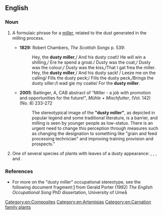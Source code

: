 ==English==
{{rfi|en}}
{{wikipedia}}

===Noun===
{{en-noun|head=[[dusty]] [[miller]]}}

# {{lb|en|idiomatic}} A formulaic phrase for a [[miller]], related to the dust generated in the milling process.
#* '''1829:''' Robert Chambers, ''The Scottish Songs'' p. 539:
#*: Hey, the '''dusty miller''',/ And his dusty coat!/ He will win a shilling,/ Ere he spend a groat./ Dusty was the coat,/ Dusty was the colour;/ Dusty was the kiss,/That I gat frea the miller.
#*: Hey, the '''dusty miller''',/ And his dusty sack! / Leeze me on the calling/ Fills the dusty peck;/ Fills the dusty peck,/Brings the dusty siller:/I wad gie my coatie/ For the '''dusty miller'''.
#* '''2005''': Baitinger, A, CAB abstract of "Miller - a job with promotion and opportunities for the future!", ''Mühle + Mischfutter'', (Vol. 142) (No. 8) 233-272
#*: The stereotypical image of the '''"dusty miller"''', as depicted in popular legend and some traditional literature, is a barrier, and milling is seen by younger people as low-status. There is an urgent need to change this perception through measures such as changing the designation to something like "grain and feed processing technician" and improving training provision and prospects."
# One of several species of plants with leaves of a dusty appearance: {{taxlink|Centaurea cineraria|species|noshow=1}}, {{taxlink|Senecio cineraria|species|noshow=1}}, {{taxlink|Artemisia stelleriana|species|noshow=1}}, and {{taxlink|Lychnis coronaria|species|noshow=1}}.

===References===
* For more on the "dusty miller" occupational stereotype, see the following document fragment:[http://www.uwasa.fi/hut/english/occupation_as_metaphor.rtf] from Gerald Porter (1992) ''The English Occupational Song'' PhD dissertation, University of Umeå

[[Category:en:Composites]]
[[Category:en:Artemisias]]
[[Category:en:Carnation family plants]]